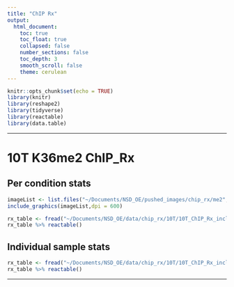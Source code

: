 ```yaml
---
title: "ChIP Rx"
output:
  html_document:
    toc: true
    toc_float: true
    collapsed: false
    number_sections: false
    toc_depth: 3
    smooth_scroll: false
    theme: cerulean
---
```


```r
knitr::opts_chunk$set(echo = TRUE)
library(knitr)
library(reshape2)
library(tidyverse)
library(reactable)
library(data.table)
```

---

# 10T K36me2 ChIP_Rx {.tabset}

## Per condition stats
```r
imageList <- list.files("~/Documents/NSD_OE/pushed_images/chip_rx/me2", pattern= "*.png", full.names=T)
include_graphics(imageList,dpi = 600)
```

```r
rx_table <- fread("~/Documents/NSD_OE/data/chip_rx/10T/10T_ChIP_Rx_including_OE_stats.csv")
rx_table %>% reactable()
```

## Individual sample stats
```r
rx_table <- fread("~/Documents/NSD_OE/data/chip_rx/10T/10T_ChIP_Rx_including_OE_cell_lines.csv")
rx_table %>% reactable()
```

---
